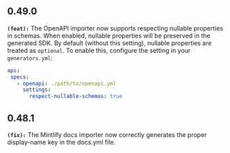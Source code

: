 ## 0.49.0
**`(feat):`** The OpenAPI importer now supports respecting nullable properties in schemas. When enabled, nullable properties will
be preserved in the generated SDK. By default (without this setting), nullable properties are treated as `optional`.
To enable this, configure the setting in your `generators.yml`:

```yml
api:
 specs:
   - openapi: ./path/to/openapi.yml
     settings:
       respect-nullable-schemas: true
```


## 0.48.1
**`(fix):`** The Mintlify docs importer now correctly generates the proper display-name key in the docs.yml file.


